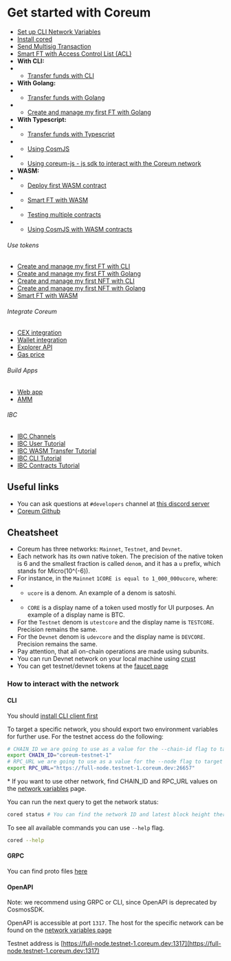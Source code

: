 # Get started with Coreum

- [Set up CLI Network Variables](network-variables.md)
- [Install cored](cored.md)
- [Send Multisig Transaction](multisig.md)
- [Smart FT with Access Control List (ACL)](ft-acl.md)
- **With CLI:**
- - [Transfer funds with CLI](transfer-funds/cli.md)
- **With Golang:**
- - [Transfer funds with Golang](transfer-funds/go.md)
- - [Create and manage my first FT with Golang](smart-tokens/asset-ft-go.md)
- **With Typescript:**
- - [Transfer funds with Typescript](transfer-funds/ts.md)
- - [Using CosmJS](cosmjs.md)
- - [Using coreum-js - js sdk to interact with the Coreum network](coreum-js.md)
- **WASM:**
- - [Deploy first WASM contract](wasm-first.md)
- - [Smart FT with WASM](wasm-ft.md)
- - [Testing multiple contracts](wasm-multitest.md)
- - [Using CosmJS with WASM contracts](wasm-cosmjs.md)

###### Use tokens
- [Create and manage my first FT with CLI](smart-tokens/asset-ft.md)
- [Create and manage my first FT with Golang](smart-tokens/asset-ft-go.md)
- [Create and manage my first NFT with CLI](smart-tokens/asset-nft.md)
- [Create and manage my first NFT with Golang](smart-tokens/asset-nft-go.md)
- [Smart FT with WASM](wasm-ft.md)

###### Integrate Coreum
- [CEX integration](cex-integration.md)
- [Wallet integration](wallet-integration.md)
- [Explorer API](explorer-api.md)
- [Gas price](gas-price.md)

###### Build Apps
- [Web app](web-app.md)
- [AMM](amm.md)

###### IBC
- [IBC Channels](IBC/ibc-channels.md)
- [IBC User Tutorial](IBC/ibc-tutorial-user.md)
- [IBC WASM Transfer Tutorial](IBC/ibc-tutorial-wasm-transfer.md)
- [IBC CLI Tutorial](IBC/ibc-tutorial-cli.md)
- [IBC Contracts Tutorial](IBC/ibc-tutorial-contracts.md)

## Useful links

- You can ask questions at `#developers` channel at [this discord server](https://discord.gg/VgkhYeWmTd)
- [Coreum Github](https://github.com/CoreumFoundation)

## Cheatsheet

- Coreum has three networks: `Mainnet`, `Testnet`, and `Devnet`.
- Each network has its own native token.
  The precision of the native token is 6 and the smallest fraction is called `denom`, and it has a `u` prefix, which stands for Micro(10^(-6)).
- For instance, in the `Mainnet` `1CORE is equal to 1_000_000ucore`, where:
- - `ucore` is a denom. An example of a denom is satoshi.
- - `CORE` is a display name of a token used mostly for UI purposes. An example of a display name is BTC.
- For the `Testnet` denom is `utestcore` and the display name is `TESTCORE`. Precision remains the same.
- For the `Devnet` denom is `udevcore` and the display name is `DEVCORE`. Precision remains the same.
- Pay attention, that all on-chain operations are made using subunits.
- You can run Devnet network on your local machine using [crust](https://github.com/CoreumFoundation/crust)
- You can get testnet/devnet tokens at the [faucet page](../tools-ecosystem/faucet.md)

### How to interact with the network
#### CLI
You should [install CLI client first](cored.md)

To target a specific network, you should export two environment variables for further use. For the testnet access do the following:
```bash
# CHAIN_ID we are going to use as a value for the --chain-id flag to target specific network
export CHAIN_ID="coreum-testnet-1"
# RPC_URL we are going to use as a value for the --node flag to target specific node within the given network
export RPC_URL="https://full-node.testnet-1.coreum.dev:26657"
```
\* If you want to use other network, find CHAIN_ID and RPC_URL values on the [network variables](network-variables.md) page.

You can run the next query to get the network status:
```bash
cored status # You can find the network ID and latest block height there
```

To see all available commands you can use `--help` flag.
```bash
cored --help
```
#### GRPC
You can find proto files [here](https://github.com/CoreumFoundation/coreum/tree/master/proto/coreum)

#### OpenAPI

Note: we recommend using GRPC or CLI, since OpenAPI is deprecated by CosmosSDK.

OpenAPI is accessible at port `1317`. The host for the specific network can be found on the [network variables page](network-variables.md)

Testnet address is [https://full-node.testnet-1.coreum.dev:1317](https://full-node.testnet-1.coreum.dev:1317)
